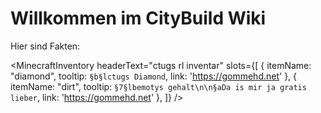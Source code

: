 
# Willkommen im CityBuild Wiki

Hier sind Fakten:

<MinecraftInventory 
 headerText="ctugs rl inventar" 
  slots={[
    { itemName: "diamond", tooltip: `§b§lctugs Diamond`, link: 'https://gommehd.net' },
    { itemName: "dirt", tooltip: `§7§lbemotys gehalt\n\n§aDa is mir ja gratis lieber`, link: 'https://gommehd.net' },
 ]}
/>

